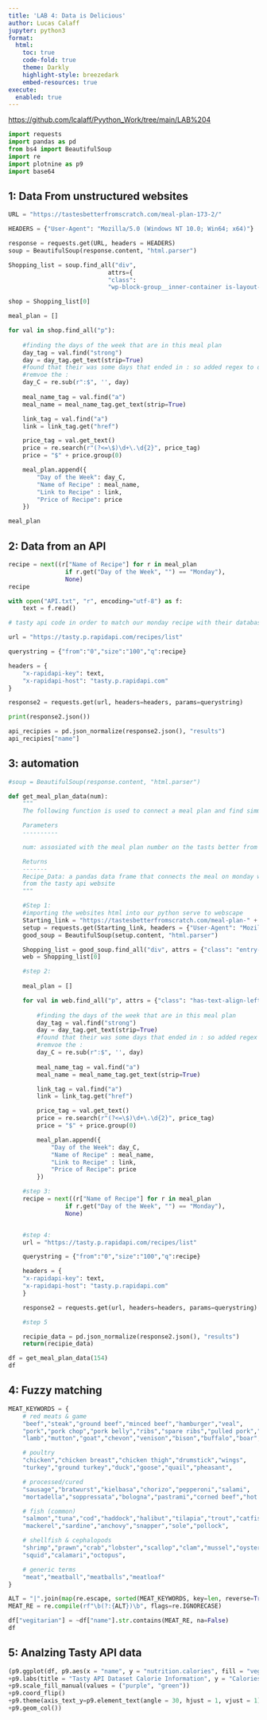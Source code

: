 ```yaml
---
title: 'LAB 4: Data is Delicious'
author: Lucas Calaff
jupyter: python3
format:
  html:
    toc: true
    code-fold: true
    theme: Darkly
    highlight-style: breezedark
    embed-resources: true
execute:
  enabled: true
---
```


<https://github.com/lcalaff/Pyython_Work/tree/main/LAB%204>

```python
import requests 
import pandas as pd
from bs4 import BeautifulSoup
import re
import plotnine as p9
import base64
```

## 1: Data From unstructured websites 

```python
URL = "https://tastesbetterfromscratch.com/meal-plan-173-2/"
```

```python
HEADERS = {"User-Agent": "Mozilla/5.0 (Windows NT 10.0; Win64; x64)"}

response = requests.get(URL, headers = HEADERS)
soup = BeautifulSoup(response.content, "html.parser")
```

```python
Shopping_list = soup.find_all("div", 
                            attrs={
                            "class": 
                            "wp-block-group__inner-container is-layout-flow wp-block-group-is-layout-flow"})

shop = Shopping_list[0]
```

```python
meal_plan = []

for val in shop.find_all("p"):
    
    #finding the days of the week that are in this meal plan 
    day_tag = val.find("strong")
    day = day_tag.get_text(strip=True)
    #found that their was some days that ended in : so added regex to detect this and 
    #remvoe the :
    day_C = re.sub(r":$", '', day)
    
    meal_name_tag = val.find("a")
    meal_name = meal_name_tag.get_text(strip=True)

    link_tag = val.find("a")
    link = link_tag.get("href")

    price_tag = val.get_text()
    price = re.search(r"(?<=\$)\d+\.\d{2}", price_tag) 
    price = "$" + price.group(0)

    meal_plan.append({
        "Day of the Week": day_C,
        "Name of Recipe" : meal_name, 
        "Link to Recipe" : link,
        "Price of Recipe": price
    })

meal_plan
```

## 2: Data from an API

```python
recipe = next((r["Name of Recipe"] for r in meal_plan 
                if r.get("Day of the Week", "") == "Monday"), 
                None)
recipe
```

```python
with open("API.txt", "r", encoding="utf-8") as f:
    text = f.read()
```

```python
# tasty api code in order to match our monday recipe with their database 

url = "https://tasty.p.rapidapi.com/recipes/list"

querystring = {"from":"0","size":"100","q":recipe}

headers = {
	"x-rapidapi-key": text,
	"x-rapidapi-host": "tasty.p.rapidapi.com"
}

response2 = requests.get(url, headers=headers, params=querystring)

print(response2.json())
```

```python
api_recipies = pd.json_normalize(response2.json(), "results")
api_recipies["name"]
```

## 3: automation 

```python
#soup = BeautifulSoup(response.content, "html.parser")

def get_meal_plan_data(num):
    """
    The following function is used to connect a meal plan and find simmilar recipies using the tasty api

    Parameters
    ----------

    num: assosiated with the meal plan number on the tasts better from scratch website 

    Returns
    -------
    Recipe_Data: a pandas data frame that connects the meal on monday with the closest results
    from the tasty api website
    """

    #Step 1:
    #importing the websites html into our python serve to webscape 
    Starting_link = "https://tastesbetterfromscratch.com/meal-plan-" + str(num)
    setup = requests.get(Starting_link, headers = {"User-Agent": "Mozilla/5.0 (Windows NT 10.0; Win64; x64)"})
    good_soup = BeautifulSoup(setup.content, "html.parser")

    Shopping_list = good_soup.find_all("div", attrs = {"class": "entry-content"})
    web = Shopping_list[0]

    #step 2:
    
    meal_plan = []

    for val in web.find_all("p", attrs = {"class": "has-text-align-left"}):
    
        #finding the days of the week that are in this meal plan 
        day_tag = val.find("strong")
        day = day_tag.get_text(strip=True)
        #found that their was some days that ended in : so added regex to detect this and 
        #remvoe the :
        day_C = re.sub(r":$", '', day)
    
        meal_name_tag = val.find("a")
        meal_name = meal_name_tag.get_text(strip=True)

        link_tag = val.find("a")
        link = link_tag.get("href")

        price_tag = val.get_text()
        price = re.search(r"(?<=\$)\d+\.\d{2}", price_tag) 
        price = "$" + price.group(0)

        meal_plan.append({
            "Day of the Week": day_C,
            "Name of Recipe" : meal_name, 
            "Link to Recipe" : link,
            "Price of Recipe": price
        })    

    #step 3: 
    recipe = next((r["Name of Recipe"] for r in meal_plan 
                if r.get("Day of the Week", "") == "Monday"), 
                None)


    #step 4: 
    url = "https://tasty.p.rapidapi.com/recipes/list"

    querystring = {"from":"0","size":"100","q":recipe}

    headers = {
	"x-rapidapi-key": text,
	"x-rapidapi-host": "tasty.p.rapidapi.com"
    }

    response2 = requests.get(url, headers=headers, params=querystring)

    #step 5

    recipie_data = pd.json_normalize(response2.json(), "results")
    return(recipie_data)
```

```python
df = get_meal_plan_data(154)
df
```

## 4: Fuzzy matching 

```python
MEAT_KEYWORDS = {
    # red meats & game
    "beef","steak","ground beef","minced beef","hamburger","veal",
    "pork","pork chop","pork belly","ribs","spare ribs","pulled pork","bacon","ham",
    "lamb","mutton","goat","chevon","venison","bison","buffalo","boar","rabbit","hare",

    # poultry
    "chicken","chicken breast","chicken thigh","drumstick","wings",
    "turkey","ground turkey","duck","goose","quail","pheasant",

    # processed/cured
    "sausage","bratwurst","kielbasa","chorizo","pepperoni","salami",
    "mortadella","soppressata","bologna","pastrami","corned beef","hot dog","prosciutto","pancetta","spam",

    # fish (common)
    "salmon","tuna","cod","haddock","halibut","tilapia","trout","catfish",
    "mackerel","sardine","anchovy","snapper","sole","pollock",

    # shellfish & cephalopods
    "shrimp","prawn","crab","lobster","scallop","clam","mussel","oyster",
    "squid","calamari","octopus",

    # generic terms
    "meat","meatball","meatballs","meatloaf"
}
```

```python
ALT = "|".join(map(re.escape, sorted(MEAT_KEYWORDS, key=len, reverse=True)))
MEAT_RE = re.compile(rf"\b(?:{ALT})\b", flags=re.IGNORECASE)

df["vegitarian"] = ~df["name"].str.contains(MEAT_RE, na=False)
df
```

## 5: Analzing Tasty API data

```python
(p9.ggplot(df, p9.aes(x = "name", y = "nutrition.calories", fill = "vegitarian"))
+p9.labs(title = "Tasty API Dataset Calorie Information", y = "Calories per meal")
+p9.scale_fill_manual(values = ("purple", "green"))
+p9.coord_flip()
+p9.theme(axis_text_y=p9.element_text(angle = 30, hjust = 1, vjust = 1))
+p9.geom_col())
```

